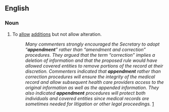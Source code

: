==English==
{{rfc|en|verbal definition and overly long usex}}

===Noun===
{{en-noun}}

# To [[allow]] [[addition]]s but not allow alteration.
#: '' Many commenters strongly encouraged the Secretary to adopt “'''appendment'''” rather than “amendment and correction” procedures. They argued that the term “correction” implies a deletion of information and that the proposed rule would have allowed covered entities to remove portions of the record at their discretion. Commenters indicated that '''appendment''' rather than correction procedures will ensure the integrity of the medical record and allow subsequent health care providers access to the original information as well as the appended information. They also indicated '''appendment''' procedures will protect both individuals and covered entities since medical records are sometimes needed for litigation or other legal proceedings.'' [http://www.bricker.com/legalservices/practice/hcare/hipaa/164.526b.asp]